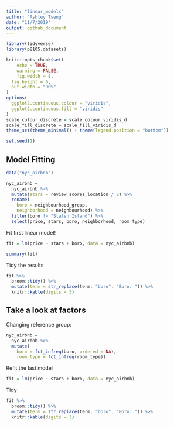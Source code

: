 ```yaml
---
title: "linear_models"
author: "Ashley Tseng"
date: "11/7/2019"
output: github_document
---
```


```r
library(tidyverse)
library(p8105.datasets)

knitr::opts_chunk$set(
	echo = TRUE,
	warning = FALSE,
	fig.width = 8, 
  fig.height = 6,
  out.width = "90%"
)
options(
  ggplot2.continuous.colour = "viridis",
  ggplot2.continuous.fill = "viridis"
)
scale_colour_discrete = scale_colour_viridis_d
scale_fill_discrete = scale_fill_viridis_d
theme_set(theme_minimal() + theme(legend.position = "bottom"))

set.seed(1)
```

## Model Fitting
```r
data("nyc_airbnb")

nyc_airbnb = 
  nyc_airbnb %>% 
  mutate(stars = review_scores_location / 2) %>% 
  rename(
    boro = neighbourhood_group,
    neighborhood = neighbourhood) %>% 
  filter(boro != "Staten Island") %>% 
  select(price, stars, boro, neighborhood, room_type)
```


Fit first linear model!
```r
fit = lm(price ~ stars + boro, data = nyc_airbnb)

summary(fit)
```
 

Tidy the results
```r
fit %>% 
  broom::tidy() %>% 
  mutate(term = str_replace(term, "boro", "Boro: ")) %>% 
  knitr::kable(digits = 3)
```



## Take a look at factors
Changing reference group:
```r
nyc_airbnb = 
  nyc_airbnb %>% 
  mutate(
    boro = fct_infreq(boro, ordered = NA),
    room_type = fct_infreq(room_type))
```

Refit the last model
```r
fit = lm(price ~ stars + boro, data = nyc_airbnb)
```

Tidy
```r
fit %>% 
  broom::tidy() %>% 
  mutate(term = str_replace(term, "boro", "Boro: ")) %>% 
  knitr::kable(digits = 3)
```

